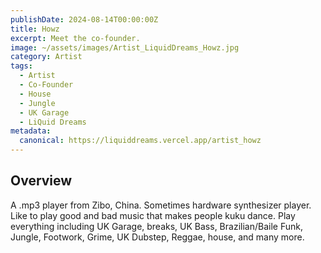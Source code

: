 ```yaml
---
publishDate: 2024-08-14T00:00:00Z
title: Howz
excerpt: Meet the co-founder.
image: ~/assets/images/Artist_LiquidDreams_Howz.jpg
category: Artist
tags:
  - Artist
  - Co-Founder
  - House
  - Jungle
  - UK Garage
  - LiQuid Dreams
metadata:
  canonical: https://liquiddreams.vercel.app/artist_howz
---
```


## Overview

A .mp3 player from Zibo, China. Sometimes hardware synthesizer player. Like to play good and bad music that makes people kuku dance. Play everything including UK Garage, breaks, UK Bass, Brazilian/Baile Funk, Jungle, Footwork, Grime, UK Dubstep, Reggae, house, and many more.
